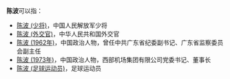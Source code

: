 '''陈波'''可以指：
* [[陈波_(少将)|陈波 (少将)]]，中国人民解放军少将
* [[陈波_(外交官)|陈波 (外交官)]]，中华人民共和国外交官
* [[陈波_(1962年)|陈波 (1962年)]]，中国政治人物，曾任中共广东省纪委副书记、广东省监察委员会副主任
* [[陈波_(1973年)|陈波 (1973年)]]，中国政治人物，西部机场集团有限公司党委书记、董事长
* [[陈波_(足球运动员)|陈波 (足球运动员)]]，足球运动员
{{disambig|cat=二字陈姓人名消歧义|B}}